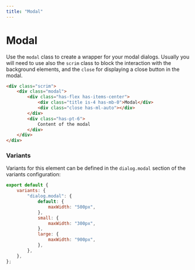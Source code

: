 ```yaml
---
title: "Modal"
--- 
```


# Modal

Use the `modal` class to create a wrapper for your modal dialogs. Usually you will need to use also the `scrim` class to block the interaction with the background elements, and the `close` for displaying a close button in the modal.

<ModalExample />

```html
<div class="scrim">
    <div class="modal">
        <div class="has-flex has-items-center">
            <div class="title is-4 has-mb-0">Modal</div>
            <div class="close has-ml-auto"></div>
        </div>
        <div class="has-pt-6">
            Content of the modal
        </div>
    </div>
</div>
```


### Variants

Variants for this element can be defined in the `dialog.modal` section of the variants configuration:

```js
export default {
    variants: {
        "dialog.modal": {
            default: {
                maxWidth: "500px",
            },
            small: {
                maxWidth: "300px",
            },
            large: {
                maxWidth: "900px",
            },
        },
    },
};
```
